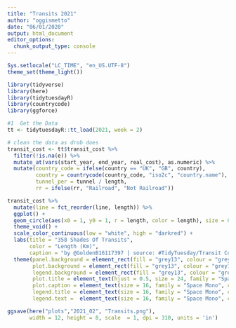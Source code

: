 ```yaml
---
title: "Transits 2021"
author: "oggismetto"
date: "06/01/2020"
output: html_document
editor_options: 
  chunk_output_type: console
---
```


```r
Sys.setlocale("LC_TIME", "en_US.UTF-8")
theme_set(theme_light())

library(tidyverse)
library(here)
library(tidytuesdayR)
library(countrycode)
library(ggforce)

#1  Get the Data
tt <- tidytuesdayR::tt_load(2021, week = 2)

```

```r

# clean the data as drob does
transit_cost <- tt$transit_cost %>%
  filter(!is.na(e)) %>%
  mutate_at(vars(start_year, end_year, real_cost), as.numeric) %>%
  mutate(country_code = ifelse(country == "UK", "GB", country),
         country = countrycode(country_code, "iso2c", "country.name"),
         tunnel_per = tunnel / length,
         rr = ifelse(rr, "Railroad", "Not Railroad"))

transit_cost %>%
  mutate(line = fct_reorder(line, length)) %>%
  ggplot() +
  geom_circle(aes(x0 = 1, y0 = 1, r = length, color = length), size = 0.4) +
  theme_void() +
  scale_color_continuous(low = "white", high = "darkred") +
  labs(title = "358 Shades Of Transits",
       color = "Length (Km)",
       caption = "by @GoldenB16117397 | source: #TidyTuesday/Transit Costs Project") +
  theme(panel.background = element_rect(fill = "grey13", colour = "grey13"),
        plot.background = element_rect(fill = "grey13", colour = "grey13"),
        legend.background = element_rect(fill = "grey13", colour = "grey13"),
        plot.title = element_text(hjust = 0.5, size = 24, family = "Space Mono", colour = "white"),
        plot.caption = element_text(size = 16, family = "Space Mono", colour = "white"),
        legend.title = element_text(size = 16, family = "Space Mono", colour = "white"), 
        legend.text =  element_text(size = 16, family = "Space Mono", colour = "white"))

ggsave(here("plots","2021_02", "Transits.png"), 
       width = 12, height = 8, scale  = 1, dpi = 310, units = 'in')

```
